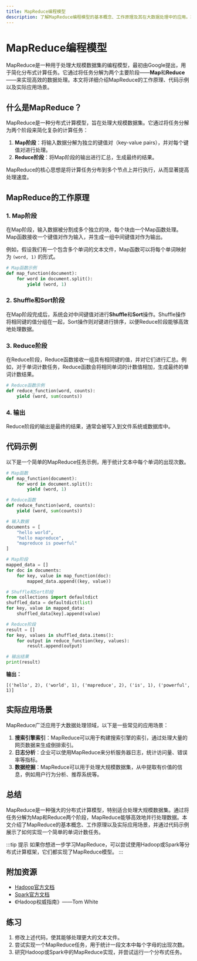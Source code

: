 ```yaml
---
title: MapReduce编程模型
description: 了解MapReduce编程模型的基本概念、工作原理及其在大数据处理中的应用。本文适合初学者，包含代码示例和实际案例。
---
```


# MapReduce编程模型

MapReduce是一种用于处理大规模数据集的编程模型，最初由Google提出，用于简化分布式计算任务。它通过将任务分解为两个主要阶段——**Map**和**Reduce**——来实现高效的数据处理。本文将详细介绍MapReduce的工作原理、代码示例以及实际应用场景。

## 什么是MapReduce？

MapReduce是一种分布式计算模型，旨在处理大规模数据集。它通过将任务分解为两个阶段来简化复杂的计算任务：

1. **Map阶段**：将输入数据分解为独立的键值对（key-value pairs），并对每个键值对进行处理。
2. **Reduce阶段**：将Map阶段的输出进行汇总，生成最终的结果。

MapReduce的核心思想是将计算任务分布到多个节点上并行执行，从而显著提高处理速度。

## MapReduce的工作原理

### 1. Map阶段
在Map阶段，输入数据被分割成多个独立的块，每个块由一个Map函数处理。Map函数接收一个键值对作为输入，并生成一组中间键值对作为输出。

例如，假设我们有一个包含多个单词的文本文件，Map函数可以将每个单词映射为 `(word, 1)` 的形式。

```python
# Map函数示例
def map_function(document):
    for word in document.split():
        yield (word, 1)
```

### 2. Shuffle和Sort阶段
在Map阶段完成后，系统会对中间键值对进行**Shuffle**和**Sort**操作。Shuffle操作将相同键的值分组在一起，Sort操作则对键进行排序，以便Reduce阶段能够高效地处理数据。

### 3. Reduce阶段
在Reduce阶段，Reduce函数接收一组具有相同键的值，并对它们进行汇总。例如，对于单词计数任务，Reduce函数会将相同单词的计数值相加，生成最终的单词计数结果。

```python
# Reduce函数示例
def reduce_function(word, counts):
    yield (word, sum(counts))
```

### 4. 输出
Reduce阶段的输出是最终的结果，通常会被写入到文件系统或数据库中。

## 代码示例

以下是一个简单的MapReduce任务示例，用于统计文本中每个单词的出现次数。

```python
# Map函数
def map_function(document):
    for word in document.split():
        yield (word, 1)

# Reduce函数
def reduce_function(word, counts):
    yield (word, sum(counts))

# 输入数据
documents = [
    "hello world",
    "hello mapreduce",
    "mapreduce is powerful"
]

# Map阶段
mapped_data = []
for doc in documents:
    for key, value in map_function(doc):
        mapped_data.append((key, value))

# Shuffle和Sort阶段
from collections import defaultdict
shuffled_data = defaultdict(list)
for key, value in mapped_data:
    shuffled_data[key].append(value)

# Reduce阶段
result = []
for key, values in shuffled_data.items():
    for output in reduce_function(key, values):
        result.append(output)

# 输出结果
print(result)
```

**输出：**
```
[('hello', 2), ('world', 1), ('mapreduce', 2), ('is', 1), ('powerful', 1)]
```

## 实际应用场景

MapReduce广泛应用于大数据处理领域，以下是一些常见的应用场景：

1. **搜索引擎索引**：MapReduce可以用于构建搜索引擎的索引，通过处理大量的网页数据来生成倒排索引。
2. **日志分析**：企业可以使用MapReduce来分析服务器日志，统计访问量、错误率等指标。
3. **数据挖掘**：MapReduce可以用于处理大规模数据集，从中提取有价值的信息，例如用户行为分析、推荐系统等。

## 总结

MapReduce是一种强大的分布式计算模型，特别适合处理大规模数据集。通过将任务分解为Map和Reduce两个阶段，MapReduce能够高效地并行处理数据。本文介绍了MapReduce的基本概念、工作原理以及实际应用场景，并通过代码示例展示了如何实现一个简单的单词计数任务。

:::tip 提示
如果你想进一步学习MapReduce，可以尝试使用Hadoop或Spark等分布式计算框架，它们都实现了MapReduce模型。
:::

## 附加资源

- [Hadoop官方文档](https://hadoop.apache.org/docs/current/)
- [Spark官方文档](https://spark.apache.org/docs/latest/)
- 《Hadoop权威指南》——Tom White

## 练习

1. 修改上述代码，使其能够处理更大的文本文件。
2. 尝试实现一个MapReduce任务，用于统计一段文本中每个字母的出现次数。
3. 研究Hadoop或Spark中的MapReduce实现，并尝试运行一个分布式任务。